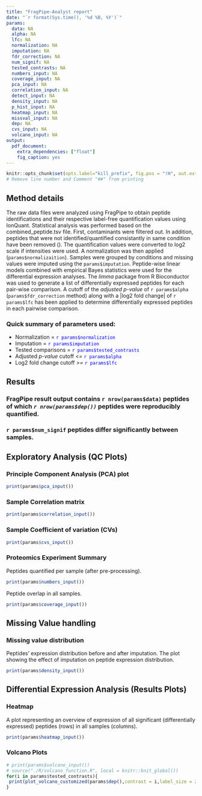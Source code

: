 ```yaml
---
title: "FragPipe-Analyst report"
date: "`r format(Sys.time(), '%d %B, %Y')`"
params:
  data: NA
  alpha: NA
  lfc: NA
  normalization: NA
  imputation: NA
  fdr_correction: NA
  num_signif: NA
  tested_contrasts: NA
  numbers_input: NA
  coverage_input: NA
  pca_input: NA
  correlation_input: NA
  detect_input: NA
  density_input: NA
  p_hist_input: NA
  heatmap_input: NA
  missval_input: NA
  dep: NA
  cvs_input: NA
  volcano_input: NA
output: 
  pdf_document:
    extra_dependencies: ["float"]
    fig_caption: yes
---
```

```r
knitr::opts_chunk$set(opts.label="kill_prefix", fig.pos = "!H", out.extra = "")
# Remove line number and Comment "##" from printing
```

## Method details

The raw data files were analyzed using FragPipe to obtain peptide identifications and their respective label-free quantification values using IonQuant. Statistical analysis was performed based on the combined_peptide.tsv file. First, contaminants were filtered out. In addition, peptides that were not identified/quantified consistantly in same condition have been removed (). The quantification values were converted to log2 scale if intensities were used. A normalization was then applied (`params$normalizaition`).  Samples were grouped by conditions and missing values were imputed using the `params$imputation`. Peptide-wise linear models combined with empirical Bayes statistics were used for the differential expression analyses. The _limma_ package from R Bioconductor was used to generate a list of differentially expressed peptides for each pair-wise comparison. A cutoff of the _adjusted p-value_ of `r params$alpha` (`params$fdr_correction` method) along with a |log2 fold change| of `r params$lfc` has been applied to determine differentially expressed peptides in each pairwise comparison.


### Quick summary of parameters used:

* Normalization = <span style="color:blue">`r params$normalization`</span>
* Imputation = <span style="color:blue">`r params$imputation`</span>
* Tested comparisons = <span style="color:blue">`r params$tested_contrasts`</span>
* Adjusted _p-value_ cutoff <= <span style="color:blue">`r params$alpha`</span>
* Log2 fold change cutoff >= <span style="color:blue">`r params$lfc`</span>

## Results

### FragPipe result output contains `r nrow(params$data)` peptides of which _`r nrow(params$dep())`_ peptides were reproducibly quantified.

### `r params$num_signif` peptides differ significantly between samples.

\pagebreak



## Exploratory Analysis (QC Plots)

### Principle Component Analysis (PCA) plot


```r
print(params$pca_input())
```
\pagebreak

### Sample Correlation matrix

```r
print(params$correlation_input())
```
\pagebreak

### Sample Coefficient of variation (CVs)

```r
print(params$cvs_input())
```
\pagebreak

### Proteomics Experiment Summary

Peptides quantified per sample (after pre-processing).

```r
print(params$numbers_input())
```
\pagebreak

Peptide overlap in all samples.


```r
print(params$coverage_input())
```
\pagebreak



## Missing Value handling

### Missing value distribution
Peptides' expression distribution before and after imputation. The plot showing the effect of imputation on peptide expression distribution.

```r
print(params$density_input())
```
\pagebreak

## Differential Expression Analysis (Results Plots) 

### Heatmap
  A plot representing an overview of expression of all significant (differentially expressed) peptides (rows) in all samples (columns).

 
```r
print(params$heatmap_input())
```

### Volcano Plots

```r
# print(params$volcano_input())
# source("./R/volcano_function.R", local = knitr::knit_global())
for(i in params$tested_contrasts){
 print(plot_volcano_customized(params$dep(),contrast = i,label_size = 2, add_names = F))
}
```






